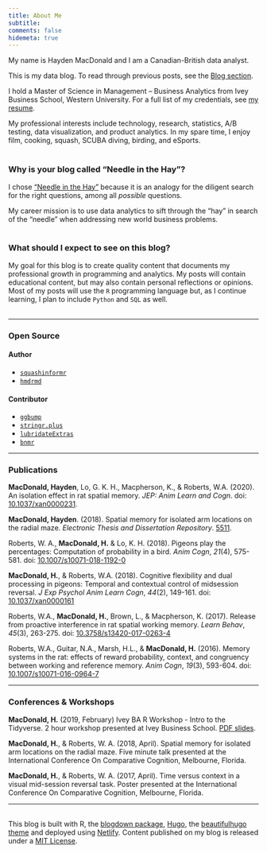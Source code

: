 ```yaml
---
title: About Me
subtitle:
comments: false
hidemeta: true
---
```


My name is Hayden MacDonald and I am a Canadian-British data analyst.  

This is my data blog. To read through previous posts, see the <a href="/archives">Blog section</a>. 

I hold a Master of Science in Management &#8211; Business Analytics from Ivey Business School, Western University. For a full list of my credentials, see <a href="/cv.pdf" target="_blank">my resume</a>.  

My professional interests include technology, research, statistics, A/B testing, data visualization, and product analytics. In my spare time, I enjoy film, cooking, squash, SCUBA diving, birding, and eSports.  
&nbsp;  

### Why is your blog called "Needle in the Hay"?
  
I chose <a href="https://dictionary.cambridge.org/dictionary/english/a-needle-in-a-haystack" target="_blank">"Needle in the Hay"</a> because it is an analogy for the diligent search for the right questions, among all *possible* questions.  

My career mission is to use data analytics to sift through the "hay" in search of the "needle" when addressing new world business problems.  
&nbsp;  
 
### What should I expect to see on this blog?  
  
My goal for this blog is to create quality content that documents my professional growth in programming and analytics. My posts will contain educational content, but may also contain personal reflections or opinions. Most of my posts will use the `R` programming language but, as I continue learning, I plan to include `Python` and `SQL` as well.  
&nbsp;  

----

### Open Source

#### Author

- <a href="https://github.com/HaydenMacDonald/squashinformr" target="_blank">`squashinformr`</a>
- <a href="/post/hmdrmd/" target="_blank">`hmdrmd`</a>

#### Contributor

- <a href="https://github.com/davidsjoberg/ggbump" target="_blank">`ggbump`</a>
- <a href="https://github.com/johncassil/stringr.plus" target="_blank">`stringr.plus`</a>
- <a href="https://github.com/HaydenMacDonald/lubridateExtras" target="_blank">`lubridateExtras`</a>
- <a href="https://github.com/philip-khor/bnmr" target="_blank">`bnmr`</a>

----

### Publications
**MacDonald, Hayden**, Lo, G. K. H., Macpherson, K., & Roberts, W.A. (2020). An isolation effect in rat spatial memory. *JEP: Anim Learn and Cogn*. doi: <a href="https://psycnet.apa.org/record/2019-72853-001" target="_blank">10.1037/xan0000231</a>.

**MacDonald, Hayden**. (2018). Spatial memory for isolated arm locations on the radial maze. *Electronic Thesis and Dissertation Repository*. <a href="https://ir.lib.uwo.ca/etd/5511" target="_blank">5511</a>.  

Roberts, W. A., **MacDonald, H.** & Lo, K. H. (2018). Pigeons play the percentages: Computation of probability in a bird. *Anim Cogn*, *21*(4), 575-581. doi: <a href="https://link.springer.com/article/10.1007%2Fs10071-018-1192-0" target="_blank">10.1007/s10071-018-1192-0</a>

**MacDonald, H.**, & Roberts, W.A. (2018). Cognitive flexibility and dual processing in pigeons: Temporal and contextual control of midsession reversal. *J Exp Psychol Anim Learn Cogn*, *44*(2), 149-161. doi: <a href="http://psycnet.apa.org/record/2018-07553-001" target="_blank">10.1037/xan0000161</a>

Roberts, W.A., **MacDonald, H.**, Brown, L., & Macpherson, K. (2017). Release from proactive interference in rat spatial working memory. *Learn Behav*, *45*(3), 263-275. doi: <a href="https://link.springer.com/article/10.3758%2Fs13420-017-0263-4" target="_blank">10.3758/s13420-017-0263-4</a>

Roberts, W.A., Guitar, N.A., Marsh, H.L., & **MacDonald, H.** (2016). Memory systems in the rat: effects of reward probability, context, and congruency between working and reference memory. *Anim Cogn*, *19*(3), 593-604. doi: <a href="https://link.springer.com/article/10.1007%2Fs10071-016-0964-7" target="_blank">10.1007/s10071-016-0964-7</a>  

-------

### Conferences & Workshops
**MacDonald, H.** (2019, February) Ivey BA R Workshop - Intro to the Tidyverse. 2 hour workshop presented at Ivey Business School. <a href="https://drive.google.com/file/d/1lW2JloOUYSpNkdT8xwR84ZDXGClAJrf5/view?usp=sharing" target="_blank">PDF slides</a>.

**MacDonald, H.**, & Roberts, W. A. (2018, April). Spatial memory for isolated arm locations on the radial maze. Five minute talk presented at the International Conference On Comparative Cognition, Melbourne, Florida.

**MacDonald, H.**, & Roberts, W. A. (2017, April). Time versus context in a visual mid-session reversal task. Poster presented at the International Conference On Comparative Cognition, Melbourne, Florida.  

----
&nbsp;  
This blog is built with R, the <a href="https://github.com/rstudio/blogdown" target="_blank">blogdown package</a>, <a href="https://gohugo.io/" target="_blank">Hugo</a>, the <a href="https://themes.gohugo.io/beautifulhugo/" target="_blank">beautifulhugo theme</a> and deployed using <a href="https://www.netlify.com/" target="_blank">Netlify</a>. Content published on my blog is released under a <a href="https://github.com/HaydenMacDonald/needle-in-the-hay/blob/master/LICENSE" target="_blank">MIT License</a>.  
&nbsp;  
  
